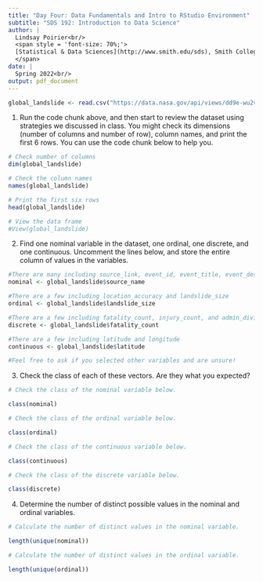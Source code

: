 ```yaml
---
title: "Day Four: Data Fundamentals and Intro to RStudio Environment"
subtitle: "SDS 192: Introduction to Data Science"
author: |
  Lindsay Poirier<br/>
  <span style = 'font-size: 70%;'>
  [Statistical & Data Sciences](http://www.smith.edu/sds), Smith College<br/>
  </span>
date: |
  Spring 2022<br/>
output: pdf_document
---
```


```r
global_landslide <- read.csv("https://data.nasa.gov/api/views/dd9e-wu2v/rows.csv")
```

1. Run the code chunk above, and then start to review the dataset using strategies we discussed in class. You might check its dimensions (number of columns and number of row), column names, and print the first 6 rows. You can use the code chunk below to help you. 

```r
# Check number of columns
dim(global_landslide)

# Check the column names
names(global_landslide)

# Print the first six rows
head(global_landslide)

# View the data frame
#View(global_landslide)
```

2. Find one nominal variable in the dataset, one ordinal, one discrete, and one continuous. Uncomment the lines below, and store the entire column of values in the variables.

```r

#There are many including source_link, event_id, event_title, event_description, landslide_category, etc.
nominal <- global_landslide$source_name

#There are a few including location_accuracy and landslide_size
ordinal <- global_landslide$landslide_size

#There are a few including fatality_count, injury_count, and admin_division_population
discrete <- global_landslide$fatality_count

#There are a few including latitude and longitude
continuous <- global_landslide$latitude

#Feel free to ask if you selected other variables and are unsure!
```

3. Check the class of each of these vectors. Are they what you expected?

```r
# Check the class of the nominal variable below.

class(nominal)

# Check the class of the ordinal variable below.

class(ordinal)

# Check the class of the continuous variable below.

class(continuous)

# Check the class of the discrete variable below.

class(discrete)

```

4. Determine the number of distinct possible values in the nominal and ordinal variables.

```r
# Calculate the number of distinct values in the nominal variable.

length(unique(nominal))

# Calculate the number of distinct values in the ordinal variable. 

length(unique(ordinal))

```

